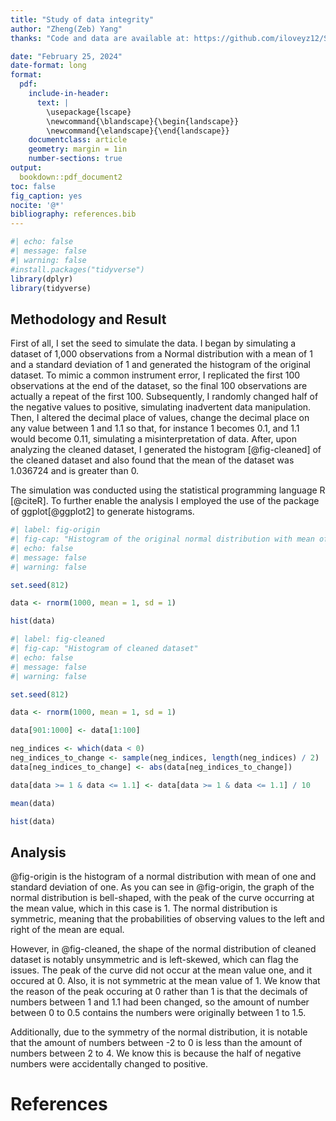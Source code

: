 ```yaml
---
title: "Study of data integrity"
author: "Zheng(Zeb) Yang"
thanks: "Code and data are available at: https://github.com/iloveyz12/Simulation-Study, Acknowledge to the review of Bernice Bao"

date: "February 25, 2024"
date-format: long
format: 
  pdf: 
    include-in-header: 
      text: |
        \usepackage{lscape}
        \newcommand{\blandscape}{\begin{landscape}}
        \newcommand{\elandscape}{\end{landscape}}
    documentclass: article
    geometry: margin = 1in
    number-sections: true
output: 
  bookdown::pdf_document2
toc: false
fig_caption: yes
nocite: '@*'
bibliography: references.bib
---
```


```r
#| echo: false
#| message: false
#| warning: false
#install.packages("tidyverse")
library(dplyr)
library(tidyverse)

```

## Methodology and Result##
First of all, I set the seed to simulate the data. I began by simulating a dataset of 1,000 observations from a Normal distribution with a mean of 1 and a standard deviation of 1 and generated the histogram of the original dataset. To mimic a common instrument error, I replicated the first 100 observations at the end of the dataset, so the final 100 observations are actually a repeat of the first 100. Subsequently, I randomly changed half of the negative values to positive, simulating inadvertent data manipulation. Then, I altered the decimal place of values, change the decimal place on any value between 1 and 1.1 so that, for instance 1 becomes 0.1, and 1.1 would become 0.11, simulating a misinterpretation of data. After, upon analyzing the cleaned dataset, I generated the histogram [@fig-cleaned] of the cleaned dataset and also found that the mean of the dataset was 1.036724 and is greater than 0.

 The simulation was conducted using the statistical programming language R [@citeR]. To further enable the analysis I employed the use of the package of ggplot[@ggplot2] to generate histograms.



```r
#| label: fig-origin
#| fig-cap: "Histogram of the original normal distribution with mean of one and standard deviation of one"
#| echo: false
#| message: false
#| warning: false

set.seed(812)

data <- rnorm(1000, mean = 1, sd = 1)

hist(data)

```



```r
#| label: fig-cleaned
#| fig-cap: "Histogram of cleaned dataset"
#| echo: false
#| message: false
#| warning: false

set.seed(812)

data <- rnorm(1000, mean = 1, sd = 1)

data[901:1000] <- data[1:100]

neg_indices <- which(data < 0)
neg_indices_to_change <- sample(neg_indices, length(neg_indices) / 2)
data[neg_indices_to_change] <- abs(data[neg_indices_to_change])

data[data >= 1 & data <= 1.1] <- data[data >= 1 & data <= 1.1] / 10

mean(data)

hist(data)
```

## Analysis ##
@fig-origin is the histogram of a normal distribution with mean of one and standard deviation of one. As you can see in @fig-origin, the graph of the normal distribution is bell-shaped, with the peak of the curve occurring at the mean value, which in this case is 1. The normal distribution is symmetric, meaning that the probabilities of observing values to the left and right of the mean are equal. 

However, in @fig-cleaned, the shape of the normal distribution of cleaned dataset is notably unsymmetric and is left-skewed, which can flag the issues. The peak of the curve did not occur at the mean value one, and it occured at 0. Also, it is not symmetric at the mean value of 1. We know that the reason of the peak occuring at 0 rather than 1 is that the decimals of numbers between 1 and 1.1 had been changed, so the amount of number between 0 to 0.5 contains the numbers were originally between 1 to 1.5. 

Additionally, due to the symmetry of the normal distribution, it is notable that the amount of numbers between -2 to 0 is less than the amount of numbers between 2 to 4. We know this is because the half of negative numbers were accidentally changed to positive.



\clearpage


# References {.unnumbered}
